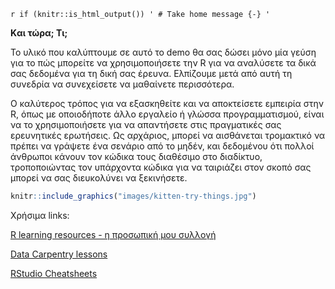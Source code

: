 `r if (knitr::is_html_output()) '
# Τake home message {-}
'`

__Kαι τώρα; Τι;__

Το υλικό που καλύπτουμε σε αυτό το demo θα σας δώσει μόνο μία γεύση για το πώς μπορείτε να χρησιμοποιήσετε την R για να αναλύσετε τα δικά σας δεδομένα για τη δική σας έρευνα. Ελπίζουμε μετά από αυτή τη συνεδρία να συνεχείσετε να μαθαίνετε περισσότερα. 

Ο καλύτερος τρόπος για να εξασκηθείτε και να αποκτείσετε εμπειρία στην R, όπως με οποιοδήποτε άλλο εργαλείο ή γλώσσα προγραμματισμού, είναι να το χρησιμοποιήσετε για να απαντήσετε στις πραγματικές σας ερευνητικές ερωτήσεις. Ως αρχάριος, μπορεί να αισθάνεται τρομακτικό να πρέπει να γράψετε ένα σενάριο από το μηδέν, και δεδομένου ότι πολλοί άνθρωποι κάνουν τον κώδικα τους διαθέσιμο στο διαδίκτυο, τροποποιώντας τον υπάρχοντα κώδικα για να ταιριάζει στον σκοπό σας μπορεί να σας διευκολύνει να ξεκινήσετε.

```r
knitr::include_graphics("images/kitten-try-things.jpg")
```

Χρήσιμα links:

[R learning resources - η προσωπική μου συλλογή](https://github.com/Eirinits/R_learning_resources/blob/master/README.md)

[Data Carpentry lessons](https://datacarpentry.org/lessons/)

[RStudio Cheatsheets](https://www.rstudio.com/resources/cheatsheets/)
